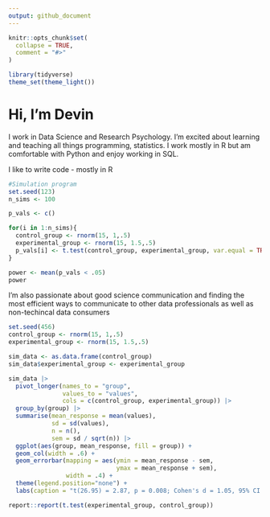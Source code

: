 ```yaml
---
output: github_document
---
```



```r
knitr::opts_chunk$set(
  collapse = TRUE,
  comment = "#>"
)
```

```r
library(tidyverse)
theme_set(theme_light())
```


# Hi, I'm Devin 

<!-- badges: start -->
<!-- badges: end -->

I work in Data Science and Research Psychology. I'm excited about learning and teaching all things programming, statistics. I work mostly in R but am comfortable with Python and enjoy working in SQL.


I like to write code - mostly in R
```r
#Simulation program 
set.seed(123)
n_sims <- 100

p_vals <- c()

for(i in 1:n_sims){
  control_group <- rnorm(15, 1,.5)
  experimental_group <- rnorm(15, 1.5,.5)
  p_vals[i] <- t.test(control_group, experimental_group, var.equal = TRUE, conf.int = .95)$p.value
}

power <- mean(p_vals < .05)
power
```



I'm also passionate about good science communication and finding the most efficient ways to communicate to other data professionals as well as non-techincal data consumers
```r
set.seed(456)
control_group <- rnorm(15, 1,.5)
experimental_group <- rnorm(15, 1.5,.5)

sim_data <- as.data.frame(control_group)
sim_data$experimental_group <- experimental_group

sim_data |>
  pivot_longer(names_to = "group",
               values_to = "values",
               cols = c(control_group, experimental_group)) |>
  group_by(group) |>
  summarise(mean_response = mean(values),
            sd = sd(values),
            n = n(),
            sem = sd / sqrt(n)) |>
  ggplot(aes(group, mean_response, fill = group)) +
  geom_col(width = .6) +
  geom_errorbar(mapping = aes(ymin = mean_response - sem,
                              ymax = mean_response + sem),
                width = .4) +
  theme(legend.position="none") +
  labs(caption = "t(26.95) = 2.87, p = 0.008; Cohen's d = 1.05, 95% CI [0.27, 1.81])")
```


```r

report::report(t.test(experimental_group, control_group))
```
